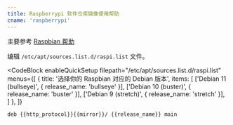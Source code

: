 ```yaml
---
title: Raspberrypi 软件仓库镜像使用帮助
cname: 'raspberrypi'
---
```


主要参考 [Raspbian 帮助](/raspbian/)

编辑 `/etc/apt/sources.list.d/raspi.list` 文件。

<CodeBlock
  enableQuickSetup
  filepath="/etc/apt/sources.list.d/raspi.list"
  menus={[
    {
      title: '选择你的 Raspbian 对应的 Debian 版本',
      items: [
        ['Debian 11 (bullseye)', { release_name: 'bullseye' }],
        ['Debian 10 (buster)', { release_name: 'buster' }],
        ['Debian 9 (stretch)', { release_name: 'stretch' }],
      ]
    },
  ]}
>


```properties
deb {{http_protocol}}{{mirror}}/ {{release_name}} main
```

</CodeBlock>
